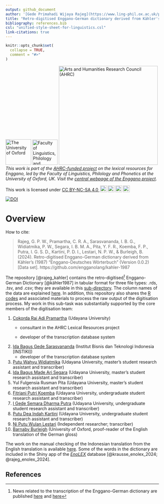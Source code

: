 ```yaml
---
output: github_document
author: '[Gede Primahadi Wijaya Rajeg](https://www.ling-phil.ox.ac.uk/people/gede-rajeg) <a itemprop="sameAs" content="https://orcid.org/0000-0002-2047-8621" href="https://orcid.org/0000-0002-2047-8621" target="orcid.widget" rel="noopener noreferrer" style="vertical-align:top;"><img src="https://orcid.org/sites/default/files/images/orcid_16x16.png" style="width:1em;margin-right:.5em;" alt="ORCID iD icon"></a>, Cokorda Pramartha <a itemprop="sameAs" content="https://orcid.org/0000-0002-2835-3989" href="https://orcid.org/0000-0002-2835-3989" target="orcid.widget" rel="noopener noreferrer" style="vertical-align:top;"><img src="https://orcid.org/sites/default/files/images/orcid_16x16.png" style="width:1em;margin-right:.5em;" alt="ORCID iD icon"></a>, Ida Bagus Gede Sarasvananda <a itemprop="sameAs" content="https://orcid.org/0000-0002-2020-5148" href="https://orcid.org/0000-0002-2020-5148" target="orcid.widget" rel="noopener noreferrer" style="vertical-align:top;"><img src="https://orcid.org/sites/default/files/images/orcid_16x16.png" style="width:1em;margin-right:.5em;" alt="ORCID iD icon"></a>, Putu Wahyu Widiatmika, Ida Bagus Made Ari Segara, Yul Fulgensia Rusman Pita, Fitriani Putri Koemba, I Gede Semara Dharma Putra <a itemprop="sameAs" content="https://orcid.org/0009-0000-6711-0878" href="https://orcid.org/0009-0000-6711-0878" target="orcid.widget" rel="noopener noreferrer" style="vertical-align:top;"><img src="https://orcid.org/sites/default/files/images/orcid_16x16.png" style="width:1em;margin-right:.5em;" alt="ORCID iD icon"></a>, Putu Dea Indah Kartini, Ni Putu Wulan Lestari, Barnaby Burleigh <a itemprop="sameAs" content="https://orcid.org/0009-0009-2295-9048" href="https://orcid.org/0009-0009-2295-9048" target="orcid.widget" rel="noopener noreferrer" style="vertical-align:top;"><img src="https://orcid.org/sites/default/files/images/orcid_16x16.png" style="width:1em;margin-right:.5em;" alt="ORCID iD icon"></a>'
title: "Retro-digitised Enggano-German dictionary derived from Kähler's (1987) “Enggano-Deutsches Wörterbuch”"
bibliography: references.bib
csl: "unified-style-sheet-for-linguistics.csl"
link-citations: true
---
```


<!-- README.md is generated from README.Rmd. Please edit that file -->

```r
knitr::opts_chunk$set(
  collapse = TRUE,
  comment = "#>"
)
```

<!-- badges: start -->

[![The University of Oxford](https://raw.githubusercontent.com/engganolang/digitised-holle-list/main/file-oxweb-logo.gif){width="84"}](https://www.ox.ac.uk/) [![Faculty of Linguistics, Philology and Phonetics, the University of Oxford](https://raw.githubusercontent.com/engganolang/digitised-holle-list/main/file-lingphil.png){width="83"}](https://www.ling-phil.ox.ac.uk/) [![Arts and Humanities Research Council (AHRC)](https://raw.githubusercontent.com/engganolang/digitised-holle-list/main/file-ahrc.png){width="325"}](https://www.ukri.org/councils/ahrc/) </br>*This work is part of the [AHRC-funded project](https://gtr.ukri.org/projects?ref=AH%2FW007290%2F1) on the lexical resources for Enggano, led by the Faculty of Linguistics, Philology and Phonetics at the University of Oxford, UK. Visit the [central webpage of the Enggano project](https://enggano.ling-phil.ox.ac.uk/)*.

<p xmlns:cc="http://creativecommons.org/ns#" >This work is licensed under <a href="https://creativecommons.org/licenses/by-nc-sa/4.0/?ref=chooser-v1" target="_blank" rel="license noopener noreferrer" style="display:inline-block;">CC BY-NC-SA 4.0 <img style="height:22px!important;margin-left:3px;vertical-align:text-bottom;" src="https://mirrors.creativecommons.org/presskit/icons/cc.svg?ref=chooser-v1" alt=""><img style="height:22px!important;margin-left:3px;vertical-align:text-bottom;" src="https://mirrors.creativecommons.org/presskit/icons/by.svg?ref=chooser-v1" alt=""><img style="height:22px!important;margin-left:3px;vertical-align:text-bottom;" src="https://mirrors.creativecommons.org/presskit/icons/nc.svg?ref=chooser-v1" alt=""><img style="height:22px!important;margin-left:3px;vertical-align:text-bottom;" src="https://mirrors.creativecommons.org/presskit/icons/sa.svg?ref=chooser-v1" alt=""></a></p>
[![DOI](https://zenodo.org/badge/DOI/10.5281/zenodo.14514671.svg)](https://doi.org/10.5281/zenodo.14514671)

<!-- badges: end -->

# Overview

How to cite:

> Rajeg, G. P. W., Pramartha, C. R. A., Sarasvananda, I. B. G., Widiatmika, P. W., Segara, I. B. M. A., Pita, Y. F. R., Koemba, F. P., Putra, I. G. S. D., Kartini, P. D. I., Lestari, N. P. W., & Burleigh, B. (2024). Retro-digitised Enggano-German dictionary derived from Kähler's (1987) “Enggano-Deutsches Wörterbuch” (Version 0.0.2) [Data set]. https://github.com/engganolang/kahler-1987

The repository [@rajeg_kahler] contains the retro-digitised[^1] Enggano-German Dictionary [@kähler1987] in tabular format for three file types: .rds, .tsv, and .csv; they are available in this [sub-directory](https://github.com/engganolang/kahler-1987/tree/main/data-main). The column names of the data are explained [here](https://github.com/engganolang/kahler-1987/blob/main/data-main/README.md). In addition, this repository also shares the [R codes](https://github.com/engganolang/kahler-1987/tree/main/code) and associated materials to process the raw output of the digitisation process. My work in this sub-task was substantially supported by the core members of the digitisation team:

[^1]: News related to the transcription of the Enggano-German dictionary are published [here](https://www.ling-phil.ox.ac.uk/news/2023/05/28/retro-digitisation-work-enggano-german-dictionary-udayana-university-indonesia) and [here](https://sasing.unud.ac.id/posts/boel-students-involved-in-research-project-led-by-researchers-from-the-university-of-oxford-uk)

1.  [Cokorda Rai Adi Pramartha](https://udayananetworking.unud.ac.id/lecturer/2379-cokorda-rai-adi-pramartha) (Udayana University)
    -   consultant in the AHRC Lexical Resources project

    -   developer of the transcription database system
2.  [Ida Bagus Gede Sarasvananda](https://scholar.google.co.id/citations?user=mShkhLEAAAAJ&hl=id) (Institut Bisnis dan Teknologi Indonesia [INSTIKI])
    -   developer of the transcription database system
3.  [Putu Wahyu Widiatmika](https://scholar.google.com/citations?user=2S21SFYAAAAJ&hl=en) (Udayana University, master's student research assistant and transcriber)
4.  [Ida Bagus Made Ari Segara](https://scholar.google.com/citations?user=rkWwDAwAAAAJ&hl=id) (Udayana University, master's student research assistant and transcriber)
5.  Yul Fulgensia Rusman Pita (Udayana University, master's student research assistant and transcriber)
6.  [Fitriani Putri Koemba](https://figshare.com/authors/Fitri_Koemba/16637976) (Udayana University, undergraduate student research assistant and transcriber)
7.  [I Gede Semara Dharma Putra](https://figshare.com/authors/I_Gede_Semara_Dharma_Putra/11755628) (Udayana University, undergraduate student research assistant and transcriber)
8.  [Putu Dea Indah Kartini](https://figshare.com/authors/Putu_Dea_Indah_Kartini/20281689) (Udayana University, undergraduate student research assistant and transcriber)
9.  [Ni Putu Wulan Lestari](https://id.linkedin.com/in/ni-putu-wulan-lestari-572962179) (Independent researcher; transcriber)
10. [Barnaby Burleigh](https://philpeople.org/profiles/barnaby-burleigh) (University of Oxford, proof-reader of the English translation of the German gloss)

The work on the manual checking of the Indonesian translation from the English translation is available [here](https://github.com/engganolang/kahler-idn-translation-checking). Some of the words in the dictionary are included in the Shiny app of the [*EnoLEX*](https://enggano.shinyapps.io/enolex/) database [@krausse_enolex_2024; @rajeg_enolex_2024].

## References
